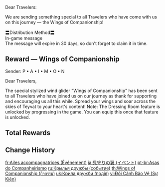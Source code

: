 {{Stub}}{{About|the [[event]]|the [[Wind Glider]]|Wings of Companionship}}
{{Event
|name              = Wings of Companionship
|image             = Wings of Companionship.jpg
|type              = In-Game
|group             = Mail
|group2            = Indefinite
|time_known        = yes
|time_start        = 2020-09-28 10:00:00
|time_start_offset = GMT+8
|time_end          = none
|link              = https://twitter.com/GenshinImpact/status/1310549822164865025
}}
Dear Travelers:

We are sending something special to all Travelers who have come with us on this journey &mdash; the Wings of Companionship!

〓Distribution Method〓<br>In-game message<br>The message will expire in 30 days, so don't forget to claim it in time.

==Reward &mdash; Wings of Companionship==
Sender: P • A • I • M • O • N

Dear Travelers,

The special stylized wind glider "Wings of Companionship" has been sent to all Travelers who have joined us on our journey as thank for supporting and encouraging us all this while. Spread your wings and soar across the skies of Teyvat to your heart's content! Note: The Dressing Room feature is unlocked by progressing in the game. You can equip this once that feature is unlocked.

==Total Rewards==
{{Event Rewards
|Wings of Companionship = 1
|sort = Wings of Companionship
}}

==Change History==
{{Change History|1.0}}

[[fr:Ailes accompagnatrices (Événement)]]
[[ja:見守りの翼 (イベント)]]
[[pt-br:Asas do Companheirismo]]
[[ru:Крылья дружбы (событие)]]
[[th:Wings of Companionship (กิจกรรม)]]
[[uk:Крила дружби (подія)]]
[[vi:Đôi Cánh Bảo Vệ (Sự Kiện)]]